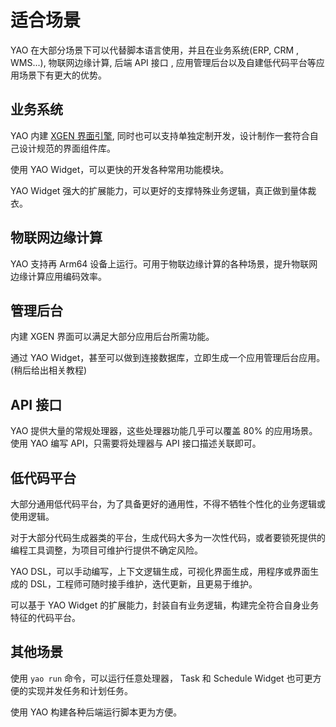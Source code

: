 # 适合场景

YAO 在大部分场景下可以代替脚本语言使用，并且在业务系统(ERP, CRM , WMS...), 物联网边缘计算, 后端 API 接口 , 应用管理后台以及自建低代码平台等应用场景下有更大的优势。

## 业务系统

YAO 内建 [XGEN 界面引擎](https://github.com/YaoApp/xgen), 同时也可以支持单独定制开发，设计制作一套符合自己设计规范的界面组件库。

使用 YAO Widget，可以更快的开发各种常用功能模块。

YAO Widget 强大的扩展能力，可以更好的支撑特殊业务逻辑，真正做到量体裁衣。

## 物联网边缘计算

YAO 支持再 Arm64 设备上运行。可用于物联边缘计算的各种场景，提升物联网边缘计算应用编码效率。

## 管理后台

内建 XGEN 界面可以满足大部分应用后台所需功能。

通过 YAO Widget，甚至可以做到连接数据库，立即生成一个应用管理后台应用。 (稍后给出相关教程)

## API 接口

YAO 提供大量的常规处理器，这些处理器功能几乎可以覆盖 80% 的应用场景。使用 YAO 编写 API，只需要将处理器与 API 接口描述关联即可。

## 低代码平台

大部分通用低代码平台，为了具备更好的通用性，不得不牺牲个性化的业务逻辑或使用逻辑。

对于大部分代码生成器类的平台，生成代码大多为一次性代码，或者要锁死提供的编程工具调整，为项目可维护行提供不确定风险。

YAO DSL，可以手动编写，上下文逻辑生成，可视化界面生成，用程序或界面生成的 DSL，工程师可随时接手维护，迭代更新，且更易于维护。

可以基于 YAO Widget 的扩展能力，封装自有业务逻辑，构建完全符合自身业务特征的代码平台。

## 其他场景

使用 `yao run` 命令，可以运行任意处理器， Task 和 Schedule Widget 也可更方便的实现并发任务和计划任务。

使用 YAO 构建各种后端运行脚本更为方便。

<Div style={{ display: "flex", justifyContent: "space-between" }}>
  <Link type="prev" title="为什么选择Yao" link="介绍/为什么选择Yao"></Link>
</Div>
